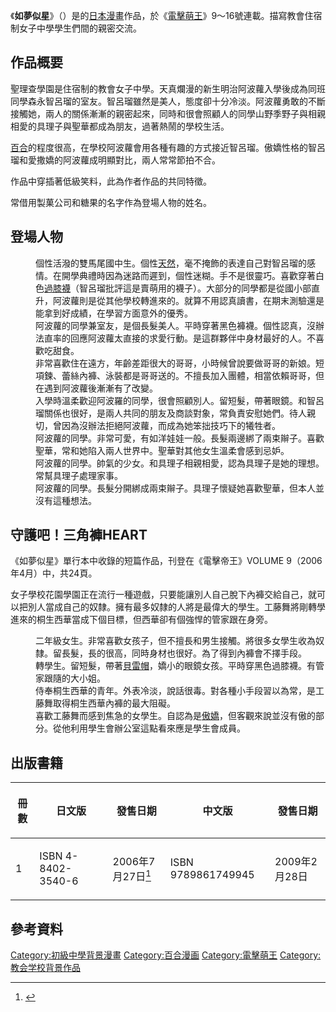 {{Infobox animanga/Headerofja
|標題= 如夢似星
|圖像= 如夢似星漫畫封面.jpg
|尺寸= 
|說明= 《如夢似星》漫畫封面
|日文名稱= 夢みたいな星みたいな
|英文名稱= 
|假名= ゆめみたいなほしみたいな
|羅馬字= Yume Mitaina Hoshi Mitaina
|類型= 校園、[[喜劇|喜劇]]
}}
{{Infobox animanga/Manga
|標題= 
|作者= {{lang|ja|[[あらきかなお|あらきかなお]]}}
|作畫= 
|出版社= {{flagicon|Japan}} [[MediaWorks|MediaWorks]]<br/>{{flagicon|Taiwan}} [[台灣角川|台灣角川]]
|其他出版社= 
|連載雜誌= [[電擊萌王|電擊萌王]]
|label= 電擊Comics
|發售日= 
|開始= 2004年3月
|結束= 2005年12月
|冊數= 全一冊
|話數= 全8話
|其他= 
}}
{{Infobox animanga/Footerofja}}
《'''如夢似星'''》（'''{{lang-ja|夢みたいな星みたいな}}'''）是{{lang|ja|[[あらきかなお|あらきかなお]]}}的[[日本漫畫|日本漫畫]]作品，於《[[電擊萌王|電擊萌王]]》9～16號連載。描寫教會住宿制女子中學學生們間的親密交流。

==作品概要==
聖理查學園是住宿制的教會女子中學。天真爛漫的新生明治阿波蘿入學後成為同班同學森永智呂瑠的室友。智呂瑠雖然是美人，態度卻十分冷淡。阿波蘿勇敢的不斷接觸她，兩人的關係漸漸的親密起來，同時和很會照顧人的同學山野季野子與相親相愛的具理子與聖華都成為朋友，過著熱鬧的學校生活。

[[百合_(同人)|百合]]的程度很高，在學校阿波蘿會用各種有趣的方式接近智呂瑠。傲嬌性格的智呂瑠和愛撒嬌的阿波蘿成明顯對比，兩人常常節拍不合。

作品中穿插著低級笑料，此為作者作品的共同特徵。

常借用製菓公司和糖果的名字作為登場人物的姓名。

==登場人物==
;{{nihongo|明治阿波蘿|明治 あぽろ（めいじ あぽろ）}}
:個性活潑的雙馬尾國中生。個性[[天然呆|天然]]，毫不掩飾的表達自己對智呂瑠的感情。在開學典禮時因為迷路而遲到，個性迷糊。手不是很靈巧。喜歡穿著白色[[膝上襪|過膝襪]]（智呂瑠批評這是賣萌用的襪子）。大部分的同學都是從國小部直升，阿波蘿則是從其他學校轉進來的。就算不用認真讀書，在期末測驗還是能拿到好成績，在學習方面意外的優秀。
;{{nihongo|森永智呂瑠|森永 ちろる（もりなが ちろる）}}
:阿波蘿的同學兼室友，是個長髮美人。平時穿著黑色褲襪。個性認真，沒辦法直率的回應阿波蘿太直接的求愛行動。是這群夥伴中身材最好的人。不喜歡吃甜食。
:非常喜歡住在遠方，年齡差距很大的哥哥，小時候曾說要做哥哥的新娘。短項鍊、蕾絲內褲、泳裝都是哥哥送的。不擅長加入團體，相當依賴哥哥，但在遇到阿波蘿後漸漸有了改變。
;{{nihongo|山野季野子|山野 きのこ（やまの きのこ）}}
:入學時溫柔歡迎阿波羅的同學，很會照顧別人。留短髮，帶著眼鏡。和智呂瑠關係也很好，是兩人共同的朋友及商談對象，常負責安慰她們。待人親切，曾因為沒辦法拒絕阿波蘿，而成為她笨拙技巧下的犧牲者。
;{{nihongo|具理子|ぐりこ}}
:阿波蘿的同學。非常可愛，有如洋娃娃一般。長髮兩邊綁了兩束辮子。喜歡聖華，常和她陷入兩人世界中。聖華對其他女生溫柔會感到忌妒。
;{{nihongo|聖華|聖華（せいか）}}
:阿波蘿的同學。帥氣的少女。和具理子相親相愛，認為具理子是她的理想。常幫具理子處理家事。
;{{nihongo|裕理|裕理（ゆうり）}}
:阿波蘿的同學。長髮分開綁成兩束辮子。具理子懷疑她喜歡聖華，但本人並沒有這種想法。

==守護吧！三角褲HEART==
《如夢似星》單行本中收錄的短篇作品，刊登在《電擊帝王》VOLUME 9（2006年4月）中，共24頁。

女子學校花園學園正在流行一種遊戲，只要能讓別人自己脫下內褲交給自己，就可以把別人當成自己的奴隸。擁有最多奴隸的人將是最偉大的學生。工藤舞將剛轉學進來的桐生西華當成下個目標，但西華卻有個強悍的管家跟在身旁。

;{{nihongo|工藤舞|工藤 舞（くどう まい）}}
:二年級女生。非常喜歡女孩子，但不擅長和男生接觸。將很多女學生收為奴隸。留長髮，長的很高，同時身材也很好。為了得到內褲會不擇手段。
;{{nihongo|桐生西華|桐生 さいか（きりゅう さいか）}}
:轉學生。留短髮，帶著[[貝雷帽|貝雷帽]]，嬌小的眼鏡女孩。平時穿黑色過膝襪。有管家跟隨的大小姐。
;{{nihongo|管家|執事}}
:侍奉桐生西華的青年。外表冷淡，說話很毒。對各種小手段習以為常，是工藤舞取得桐生西華內褲的最大阻礙。
;{{nihongo|美優|美優（みゆ）}}
:喜歡工藤舞而感到焦急的女學生。自認為是[[傲嬌|傲嬌]]，但客觀來說並沒有傲的部分。從他利用學生會辦公室這點看來應是學生會成員。

==出版書籍==
{| border="0" cellpadding="3px" style="border: 1px solid #999; background-color:#FFFFFF; "
|-align="center" bgcolor="#cccccc"
! 冊數
! 日文版
! 發售日期
! 中文版
! 發售日期
|-
| 1
| ISBN 4-8402-3540-6
| 2006年7月27日<ref>{{Cite web|url=https://www.amazon.co.jp/dp/4840235406/|script-title=ja:夢みたいな星みたいな (電撃コミックス)|publisher=[[日本亞馬遜|日本亞馬遜]]|accessdate=2016年10月24日|language=ja}}</ref>
| ISBN 9789861749945
| 2009年2月28日
|}

==參考資料==
{{reflist}}

{{DEFAULTSORT:Yume Mitaina Hoshi Mitaina}}
 <!-- 已有「日本漫畫作品」的子分類 -->
[[Category:初級中學背景漫畫|Category:初級中學背景漫畫]]
[[Category:百合漫画|Category:百合漫画]]
[[Category:電擊萌王|Category:電擊萌王]]
[[Category:教会学校背景作品|Category:教会学校背景作品]]